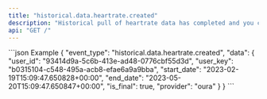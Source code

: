 ```yaml
---
title: "historical.data.heartrate.created"
description: "Historical pull of heartrate data has completed and you can now pull data for this resource."
api: "GET /"
---
```

<ResponseField name="event_type" type="string" required="false">

</ResponseField>
<ResponseField name="data" type="HistoricalWebhookPayload" required="true">
<Expandable title="HistoricalWebhookPayload">
<ResponseField name="user_id" type="string" required="true">

</ResponseField>
<ResponseField name="user_key" type="string" required="true">

</ResponseField>
<ResponseField name="start_date" type="string" required="true">

</ResponseField>
<ResponseField name="end_date" type="string" required="true">

</ResponseField>
<ResponseField name="is_final" type="boolean" required="true">

</ResponseField>
<ResponseField name="provider" type="string" required="true">

</ResponseField>
</Expandable>
</ResponseField>
<ResponseExample>
```json Example
{
  "event_type": "historical.data.heartrate.created",
  "data": {
    "user_id": "93414d9a-5c6b-413e-ad48-0776cbf55d3d",
    "user_key": "b0315104-c548-495a-acb8-efae6a9a9bba",
    "start_date": "2023-02-19T15:09:47.650828+00:00",
    "end_date": "2023-05-20T15:09:47.650847+00:00",
    "is_final": true,
    "provider": "oura"
  }
}
```
</ResponseExample> 
